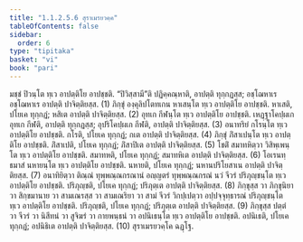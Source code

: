 ```yaml
---
title: "1.1.2.5.6 สุราเมรยวคฺค"
tableOfContents: false
sidebar:
  order: 6
type: "tipitaka"
basket: "vi"
book: "pari"
---
```



<DynamicBreadcrumb />

<Division number="170" book="pari">

<Paragraph number="440" book="pari">
มชฺชํ ปิวนฺโต ทฺเว อาปตฺติโย อาปชฺชติ. “ปิวิสฺสามี”ติ ปฏิคฺคณฺหาติ, อาปตฺติ ทุกฺกฏสฺส; อชฺโฌหาเร อชฺโฌหาเร อาปตฺติ ปาจิตฺติยสฺส. (1)
</Paragraph>

<Paragraph number="441" book="pari">
ภิกฺขุํ องฺคุลิปโตทเกน หาเสนฺโต ทฺเว อาปตฺติโย อาปชฺชติ. หาเสติ, ปโยเค ทุกฺกฏํ; หสิเต อาปตฺติ ปาจิตฺติยสฺส. (2)
</Paragraph>

<Paragraph number="442" book="pari">
อุทเก กีฬนฺโต ทฺเว อาปตฺติโย อาปชฺชติ. เหฏฺฐาโคปฺผเก อุทเก กีฬติ, อาปตฺติ ทุกฺกฏสฺส; อุปริโคปฺผเก กีฬติ, อาปตฺติ ปาจิตฺติยสฺส. (3)
</Paragraph>

<Paragraph number="443" book="pari">
อนาทริยํ กโรนฺโต ทฺเว อาปตฺติโย อาปชฺชติ. กโรติ, ปโยเค ทุกฺกฏํ; กเต อาปตฺติ ปาจิตฺติยสฺส. (4)
</Paragraph>

<Paragraph number="444" book="pari">
ภิกฺขุํ ภิํสาเปนฺโต ทฺเว อาปตฺติโย อาปชฺชติ. ภิํสาเปติ, ปโยเค ทุกฺกฏํ; ภิํสาปิเต อาปตฺติ ปาจิตฺติยสฺส. (5)
</Paragraph>

<Paragraph number="445" book="pari">
โชติํ สมาทหิตฺวา วิสิพฺเพนฺโต ทฺเว อาปตฺติโย อาปชฺชติ. สมาทหติ, ปโยเค ทุกฺกฏํ; สมาทหิเต อาปตฺติ ปาจิตฺติยสฺส. (6)
</Paragraph>

<Paragraph number="446" book="pari">
โอเรนทฺธมาสํ นหายนฺโต ทฺเว อาปตฺติโย อาปชฺชติ. นหายติ, ปโยเค ทุกฺกฏํ; นหานปริโยสาเน อาปตฺติ ปาจิตฺติยสฺส. (7)
</Paragraph>

<Paragraph number="447" book="pari">
อนาทิยิตฺวา ติณฺณํ ทุพฺพณฺณกรณานํ อญฺญตรํ ทุพฺพณฺณกรณํ นวํ จีวรํ ปริภุญฺชนฺโต ทฺเว อาปตฺติโย อาปชฺชติ. ปริภุญฺชติ, ปโยเค ทุกฺกฏํ; ปริภุตฺเต อาปตฺติ ปาจิตฺติยสฺส. (8)
</Paragraph>

<Paragraph number="448" book="pari">
ภิกฺขุสฺส วา ภิกฺขุนิยา วา สิกฺขมานาย วา สามเณรสฺส วา สามเณริยา วา สามํ จีวรํ วิกปฺเปตฺวา อปฺปจฺจุทฺธารณํ ปริภุญฺชนฺโต ทฺเว อาปตฺติโย อาปชฺชติ. ปริภุญฺชติ, ปโยเค ทุกฺกฏํ; ปริภุตฺเต อาปตฺติ ปาจิตฺติยสฺส. (9)
</Paragraph>

<Paragraph number="449" book="pari">
ภิกฺขุสฺส ปตฺตํ วา จีวรํ วา นิสีทนํ วา สูจิฆรํ วา กายพนฺธนํ วา อปนิเธนฺโต ทฺเว อาปตฺติโย อาปชฺชติ. อปนิเธติ, ปโยเค ทุกฺกฏํ; อปนิธิเต อาปตฺติ ปาจิตฺติยสฺส. (10)

</Paragraph>
</Division>

<Paragraph number="450" type="center" book="pari">
สุราเมรยวคฺโค ฉฏฺโฐ.
</Paragraph>